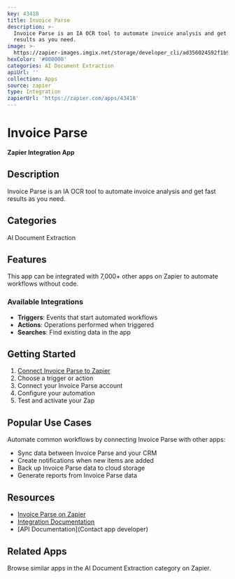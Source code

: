 ```yaml
---
key: 43418
title: Invoice Parse
description: >-
  Invoice Parse is an IA OCR tool to automate invoice analysis and get fast
  results as you need.
image: >-
  https://zapier-images.imgix.net/storage/developer_cli/ad356024592f1b9735ec517bd96a0b59.png?auto=format%2Ccompress&ixlib=python-3.0.0&q=50
hexColor: '#000000'
categories: AI Document Extraction
apiUrl: ''
collection: Apps
source: zapier
type: Integration
zapierUrl: 'https://zapier.com/apps/43418'
---
```

# Invoice Parse

**Zapier Integration App**

## Description

Invoice Parse is an IA OCR tool to automate invoice analysis and get fast results as you need.

## Categories

AI Document Extraction

## Features

This app can be integrated with 7,000+ other apps on Zapier to automate workflows without code.

### Available Integrations

- **Triggers**: Events that start automated workflows
- **Actions**: Operations performed when triggered
- **Searches**: Find existing data in the app

## Getting Started

1. [Connect Invoice Parse to Zapier](https://zapier.com/apps/43418)
2. Choose a trigger or action
3. Connect your Invoice Parse account
4. Configure your automation
5. Test and activate your Zap

## Popular Use Cases

Automate common workflows by connecting Invoice Parse with other apps:

- Sync data between Invoice Parse and your CRM
- Create notifications when new items are added
- Back up Invoice Parse data to cloud storage
- Generate reports from Invoice Parse data

## Resources

- [Invoice Parse on Zapier](https://zapier.com/apps/43418)
- [Integration Documentation](https://zapier.com/apps/43418/integrations)
- [API Documentation](Contact app developer)

## Related Apps

Browse similar apps in the AI Document Extraction category on Zapier.
